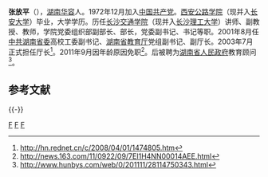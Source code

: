 '''张放平'''（{{bd|1951年|8月||catIdx=Z张}}），[[湖南|湖南]][[华容|华容]]人。1972年12月加入[[中国共产党|中国共产党]]。[[长安大学|西安公路学院]]（现并入[[长安大学|长安大学]]）毕业，大学学历。历任[[长沙理工大学|长沙交通学院]]（现并入[[长沙理工大学|长沙理工大学]]）讲师、副教授、教师，学院党委组织部副部长、部长，党委副书记、书记等职。2001年8月任[[中共湖南省委|中共湖南省委]]高校工委副书记、[[湖南省教育厅|湖南省教育厅]]党组副书记、副厅长。2003年7月正式担任厅长<ref>http://hn.rednet.cn/c/2008/04/01/1474805.htm</ref>。2011年9月因年龄原因免职<ref>http://news.163.com/11/0922/09/7EI1H4NN00014AEE.html{{Dead link|date=2020年1月 |bot=InternetArchiveBot |fix-attempted=yes }}</ref>。后被聘为[[湖南省人民政府|湖南省人民政府]]教育顾问<ref>http://www.hunbys.com/web/0/201111/28114750343.html{{dead link|date=2018年2月 |bot=InternetArchiveBot |fix-attempted=yes }}</ref>。

==参考文献==
<references />

{{-}}
{{start box}}
{{s-gov}}
{{s-before|[[蒋作斌|蒋作斌]]}}
{{s-title|[[湖南省教育厅|湖南省教育厅]]厅长|2003年7月—2011年9月}}
{{s-after|[[王柯敏|王柯敏]]}}
{{s-ppo}}
{{s-before|？}}
{{s-title|[[长沙理工大学|长沙交通学院]]党委书记|1996年9月—2001年8月}}
{{s-after|[[张扬|张　扬]]}}
{{end box}}

{{中国人物小作品}}
[[Category:華容縣人|F]]
[[Category:张姓|F]]
[[Category:长安大学校友|F]]
